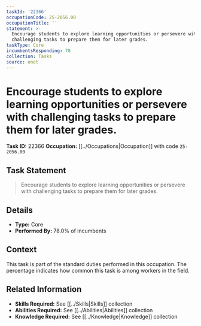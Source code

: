 ```yaml
---
taskId: '22366'
occupationCode: 25-2056.00
occupationTitle: ''
statement: >-
  Encourage students to explore learning opportunities or persevere with
  challenging tasks to prepare them for later grades.
taskType: Core
incumbentsResponding: 78
collection: Tasks
source: onet
---
```

# Encourage students to explore learning opportunities or persevere with challenging tasks to prepare them for later grades.

**Task ID:** 22366
**Occupation:** [[../Occupations|Occupation]] with code `25-2056.00`

## Task Statement

> Encourage students to explore learning opportunities or persevere with challenging tasks to prepare them for later grades.

## Details

- **Type:** Core
- **Performed By:** 78.0% of incumbents

## Context

This task is part of the standard duties performed in this occupation. The percentage indicates how common this task is among workers in the field.

## Related Information

- **Skills Required:** See [[../Skills|Skills]] collection
- **Abilities Required:** See [[../Abilities|Abilities]] collection
- **Knowledge Required:** See [[../Knowledge|Knowledge]] collection
